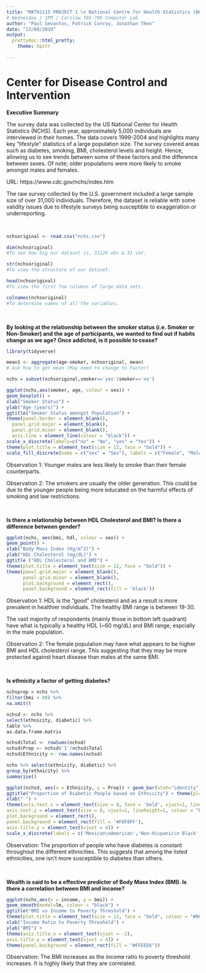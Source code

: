 ---
title: "MATH1115 PROJECT 1 \n National Centre for Health Statistics (NCHS)" 
# Wednesday / 1PM / Carslaw 705-706 Computer Lab 
author: "Paul Sevastos, Patrick Conroy, Jonathan Then"
date: "23/08/2019"
output:
  prettydoc::html_pretty:
    theme: hpstr
    
---

# Center for Disease Control and Intervention
 **Executive Summary** 

The survey data was collected by the US National Center for Health Statistics (NCHS). Each year, approximately 5,000 individuals are interviewed in their homes. The data covers 1999-2004 and highlights many key "lifestyle" statistics of a large population size. The survey covered areas such as diabetes, smoking, BMI, cholesterol levels and height. Hence, allowing us to see trends between some of these factors and the difference between sexes. Of note; older populations were more likely to smoke amongst males and females.

URL: https://www.cdc.gov/nchs/index.htm

The raw survey collected by the U.S. government included a large sample size of over 31,000 individuals. Therefore, the dataset is reliable with some validity issues due to lifestyle surveys being susceptible to exaggeration or underreporting.

<br>

```{r, results="hide"}
nchsoriginal <- read.csv("nchs.csv")

dim(nchsoriginal)
#To see how big our dataset is, 31126 obs & 31 var.

str(nchsoriginal)
#To view the structure of our dataset.

head(nchsoriginal)
#To view the first few columns of large data sets.

colnames(nchsoriginal)
#To determine names of all the variables.
```

<br>

**By looking at the relationship between the smoker status (i.e. Smoker or Non-Smoker) and the age of participants, we wanted to find out if habits change as we age? Once addicted, is it possible to cease?**

```{r, echo=FALSE, message=FALSE, warning=FALSE}
library(tidyverse)

mean1 <- aggregate(age~smoker, nchsoriginal, mean)
# Ask how to get mean (May need to change to Factor)

nchs = subset(nchsoriginal,smoker=='yes'|smoker=='no')

ggplot(nchs,aes(smoker, age, colour = sex)) +
geom_boxplot() +
xlab("Smoker Status") + 
ylab("Age (years)") +
ggtitle("Smoker Status amongst Population") +
theme(panel.border = element_blank(),
  panel.grid.major = element_blank(),
  panel.grid.minor = element_blank(), 
  axis.line = element_line(colour = "black")) +
scale_x_discrete(labels=c("no" = "No", "yes" = "Yes")) +
theme(plot.title = element_text(size = 12, face = "bold")) +
scale_fill_discrete(name = c("sex" = "Sex"), labels = c("Female", "Male"))
```

Observation 1: Younger males are less likely to smoke than their female counterparts.

Observation 2: The smokers are usually the older generation. This could be due to the younger people being more educated on the harmful effects of smoking and law restrictions.

<br>

**Is there a relationship between HDL Cholesterol and BMI? Is there a difference between gender?**

```{r, echo=FALSE, message=FALSE, warning=FALSE}

ggplot(nchs, aes(bmi, hdl, colour = sex)) +
geom_point() +
xlab("Body Mass Index (Kg/m^2)") +
ylab("HDL Cholesterol (mg/dL)") +
ggtitle ("HDL Cholesterol and BMI") +
theme(plot.title = element_text(size = 12, face = "bold")) +
theme(panel.grid.major = element_blank(), 
      panel.grid.minor = element_blank(), 
      plot.background = element_rect(),
      panel.background = element_rect(fill = 'black'))
```

Observation 1: HDL is the "good" cholesterol and as a result is more prevalent in healthier individuals. The healthy BMI range is  between 19-30.

The vast majority of respondents (mainly those in bottom left quadrant) have what is typically a healthy HDL (~60 mg/dL) and BMI range, espcially in the male population.

Observation 2: The female population may have what appears to be higher BMI and HDL cholesterol range. This suggesting that they may be more protected against heart disease than males at the same BMI.

<br>

**Is ethnicity a factor of getting diabetes?**
```{r, include=FALSE}

nchsprop = nchs %>% 
filter(bmi < 80) %>%
na.omit()

nchsd <- nchs %>%
select(ethnicity, diabetic) %>%
table %>%
as.data.frame.matrix

nchsd$Total <- rowSums(nchsd)
nchsd$Prop <- nchsd$'1'/nchsd$Total
nchsd$Ethnicity <- row.names(nchsd)

nchs %>% select(ethnicity, diabetic) %>%
group_by(ethnicity) %>%
summarise()
```

```{r, echo=FALSE, message=FALSE, warning=FALSE}
ggplot(nchsd, aes(x = Ethnicity, y = Prop)) + geom_bar(stat="identity", colour = 'black', fill = "#EFDECD") +
ggtitle("Proportion of Diabetic People based on Ethnicity") + theme(plot.title = element_text(size = 12, face = "bold")) + ylab("Proportion") +
xlab(" ") +
theme(axis.text.x = element_text(size = 8, face = 'bold', vjust=1, lineheight=1, colour = "darkblue"),
axis.text.y = element_text(size = 8, vjust=1, lineheight=1, colour = "black"),
plot.background = element_rect(),
panel.background = element_rect(fill = '#F0F8FF'),
axis.title.y = element_text(vjust = 4)) +
scale_x_discrete(labels = c('Mexican\nAmerican','Non-Hispanic\n Black','Non-Hispanic\n White','Other Hispanic', 'Other/Multi'))
```
Observation: The proportion of people who have diabetes is constant throughout the different ethnicities. This suggests that among the listed ethnicities, one isn't more susceptible to diabetes than others.

<br>

**Wealth is said to be a effective predictor of Body Mass Index (BMI). Is there a correlation between BMI and income?**

```{r, echo=FALSE, message=FALSE, warning=FALSE}

ggplot(nchs,aes(x = income, y = bmi)) +
geom_smooth(model=lm, colour = "black") +
ggtitle("BMI vs Income to Poverty Threshold") +
theme(plot.title = element_text(size = 12, face = "bold", colour = "#000066")) +
xlab("Income Ratio to Poverty Threshold") +
ylab("BMI") +
theme(axis.title.x = element_text(vjust = -2), 
axis.title.y = element_text(vjust = 4)) +
theme(panel.background = element_rect(fill = "#FFEEE6"))
```
Observation: The BMI increases as the income ratio to poverty threshold increases. It is highly likely that they are correlated.
